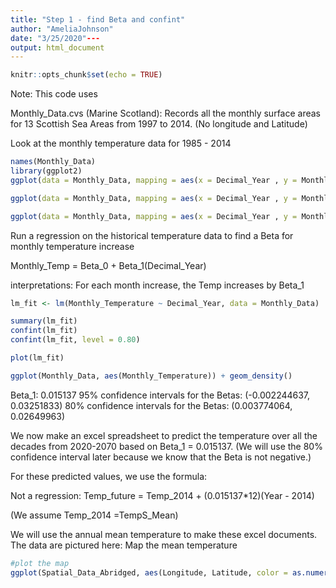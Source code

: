 ```yaml
---
title: "Step 1 - find Beta and confint"
author: "AmeliaJohnson"
date: "3/25/2020"---
output: html_document
---
```


```r
knitr::opts_chunk$set(echo = TRUE)
```

Note: This code uses

Monthly_Data.cvs (Marine Scotland): Records all the monthly surface areas for 13 Scottish Sea Areas from 1997 to 2014. (No longitude and Latitude)



Look at the monthly temperature data for 1985 - 2014
```r
names(Monthly_Data)
library(ggplot2)
ggplot(data = Monthly_Data, mapping = aes(x = Decimal_Year , y = Monthly_Temperature)) + geom_line() + geom_smooth(method = "lm")

ggplot(data = Monthly_Data, mapping = aes(x = Decimal_Year , y = Monthly_Temperature, color = Sea_Area)) + geom_line()  + geom_smooth(method = "lm", se = F)

ggplot(data = Monthly_Data, mapping = aes(x = Decimal_Year , y = Monthly_Temperature, color = Sea_Area)) + geom_line() + geom_smooth(se = F) 
```

Run a regression on the historical temperature data to find a Beta for monthly temperature increase

Monthly_Temp = Beta_0 + Beta_1(Decimal_Year)  

interpretations: For each month increase, the Temp increases by Beta_1
```r
lm_fit <- lm(Monthly_Temperature ~ Decimal_Year, data = Monthly_Data)

summary(lm_fit)
confint(lm_fit)
confint(lm_fit, level = 0.80)

plot(lm_fit)

ggplot(Monthly_Data, aes(Monthly_Temperature)) + geom_density()


```
Beta_1: 0.015137
95% confidence intervals for the Betas: (-0.002244637,  0.03251833)
80% confidence intervals for the Betas: (0.003774064, 0.02649963)

We now make an excel spreadsheet to predict the temperature over all the decades from 2020-2070 based on Beta_1 = 0.015137. (We will use the 80% confidence interval later because we know that the Beta is not negative.) 

For these predicted values, we use the formula: 

Not a regression: Temp_future = Temp_2014 + (0.015137*12)(Year - 2014)

(We assume Temp_2014 =TempS_Mean)


We will use the annual mean temperature to make these excel documents. The data are pictured here:
Map the mean temperature
```r
#plot the map
ggplot(Spatial_Data_Abridged, aes(Longitude, Latitude, color = as.numeric(TempS_Mean))) + geom_point()
```
